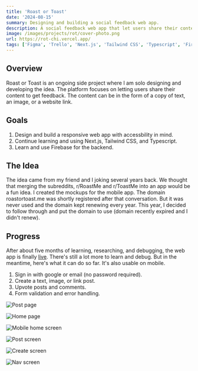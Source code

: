 ```yaml
---
title: 'Roast or Toast'
date: '2024-08-15'
summary: Designing and building a social feedback web app.
description: A social feedback web app that let users share their content to get feedback.
image: /images/projects/rot/cover-photo.png
url: https://rot-chi.vercel.app/
tags: ['Figma', 'Trello', 'Next.js', 'Tailwind CSS', 'Typescript', 'Firebase']
---
```


## Overview

Roast or Toast is an ongoing side project where I am solo designing and developing the idea. The platform focuses on letting users share their content to get feedback. The content can be in the form of a copy of text, an image, or a website link.

## Goals

1. Design and build a responsive web app with accessbility in mind.
2. Continue learning and using Next.js, Tailwind CSS, and Typescript.
3. Learn and use Firebase for the backend.

## The Idea

The idea came from my friend and I joking several years back. We thought that merging the subreddits, r/RoastMe and r/ToastMe into an app would be a fun idea. I created the mockups for the mobile app. The domain roastortoast.me was shortly registered after that conversation. But it was never used and the domain kept renewing every year. This year, I decided to follow through and put the domain to use (domain recently expired and I didn't renew).

## Progress

After about five months of learning, researching, and debugging, the web app is finally <a href="https://rot-chi.vercel.app" target="_blank" rel="noreferrer noopener">live</a>. There's still a lot more to learn and debug. But in the meantime, here's what it can do so far. It's also usable on mobile.

1. Sign in with google or email (no password required).
2. Create a text, image, or link post.
3. Upvote posts and comments.
4. Form validation and error handling.

<div className="py-2 space-y-4">

![Post page](/images/projects/rot/web-screen1.png)

![Home page](/images/projects/rot/web-screen2.png)

</div>

<div className="projectImageGrid pt-4">

![Mobile home screen](/images/projects/rot/mob-screen1.png)

![Post screen](/images/projects/rot/mob-screen2.png)

![Create screen](/images/projects/rot/mob-screen3.png)

![Nav screen](/images/projects/rot/mob-screen4.png)

</div>
